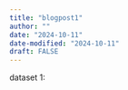 ```yaml
---
title: "blogpost1"
author: ""
date: "2024-10-11"
date-modified: "2024-10-11"
draft: FALSE
---
```


dataset 1: